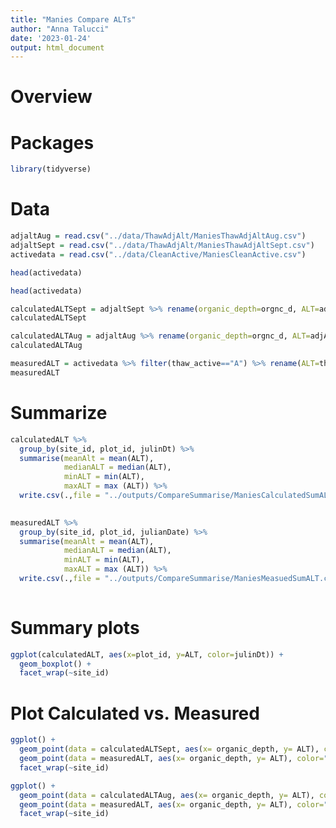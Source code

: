 ```yaml
---
title: "Manies Compare ALTs"
author: "Anna Talucci"
date: '2023-01-24'
output: html_document
---
```


# Overview

# Packages
```r
library(tidyverse)
```

# Data
```r
adjaltAug = read.csv("../data/ThawAdjAlt/ManiesThawAdjAltAug.csv")
adjaltSept = read.csv("../data/ThawAdjAlt/ManiesThawAdjAltSept.csv")
activedata = read.csv("../data/CleanActive/ManiesCleanActive.csv")
```


```r
head(activedata)
```
```r
head(activedata)
```

```r
calculatedALTSept = adjaltSept %>% rename(organic_depth=orgnc_d, ALT=adjALT)
calculatedALTSept
```


```r
calculatedALTAug = adjaltAug %>% rename(organic_depth=orgnc_d, ALT=adjALT)
calculatedALTAug
```

```r
measuredALT = activedata %>% filter(thaw_active=="A") %>% rename(ALT=thaw_depth)
measuredALT
```
# Summarize
```r
calculatedALT %>% 
  group_by(site_id, plot_id, julinDt) %>%
  summarise(meanAlt = mean(ALT),
            medianALT = median(ALT),
            minALT = min(ALT),
            maxALT = max (ALT)) %>%
  write.csv(.,file = "../outputs/CompareSummarise/ManiesCalculatedSumALT.csv")
  
```


```r
measuredALT %>% 
  group_by(site_id, plot_id, julianDate) %>%
  summarise(meanAlt = mean(ALT),
            medianALT = median(ALT),
            minALT = min(ALT),
            maxALT = max (ALT)) %>%
  write.csv(.,file = "../outputs/CompareSummarise/ManiesMeasuedSumALT.csv")
  


```
# Summary plots

```r
ggplot(calculatedALT, aes(x=plot_id, y=ALT, color=julinDt)) + 
  geom_boxplot() +
  facet_wrap(~site_id)
```

# Plot Calculated vs. Measured

```r
ggplot() +
  geom_point(data = calculatedALTSept, aes(x= organic_depth, y= ALT), color="green", shape=21) +
  geom_point(data = measuredALT, aes(x= organic_depth, y= ALT), color="purple", shape=21) +
  facet_wrap(~site_id)
```


```r
ggplot() +
  geom_point(data = calculatedALTAug, aes(x= organic_depth, y= ALT), color="green", shape=21) +
  geom_point(data = measuredALT, aes(x= organic_depth, y= ALT), color="purple", shape=21) +
  facet_wrap(~site_id)
```
